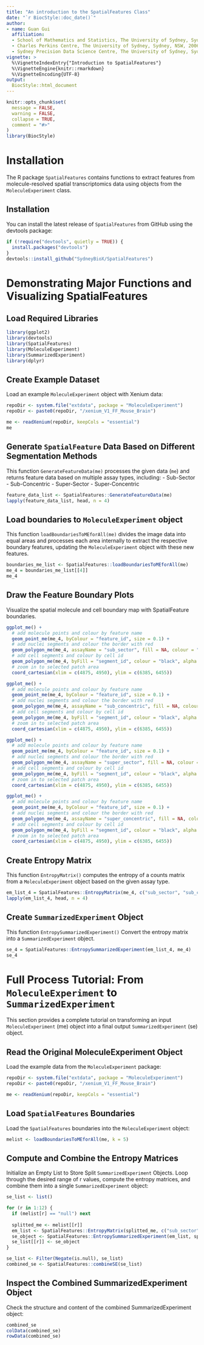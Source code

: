 ```yaml
---
title: "An introduction to the SpatialFeatures Class"
date: "`r BiocStyle::doc_date()`"
author:
- name: Guan Gui
  affiliation:
  - School of Mathematics and Statistics, The University of Sydney, Sydney, NSW, 2006, Australia
  - Charles Perkins Centre, The University of Sydney, Sydney, NSW, 2006, Australia
  - Sydney Precision Data Science Centre, The University of Sydney, Sydney, NSW, 2006, Australia
vignette: >
  %\VignetteIndexEntry{"Introduction to SpatialFeatures"}
  %\VignetteEngine{knitr::rmarkdown}
  %\VignetteEncoding{UTF-8}
output: 
  BiocStyle::html_document
---
```


```r
knitr::opts_chunk$set(
  message = FALSE,
  warning = FALSE,
  collapse = TRUE,
  comment = "#>"
)
library(BiocStyle)
```

# Installation
The R package `SpatialFeatures` contains functions to extract features from molecule-resolved spatial transcriptomics data using objects from the `MoleculeExperiment` class.

## Installation
You can install the latest release of `SpatialFeatures` from GitHub using the devtools package:
```r
if (!require("devtools", quietly = TRUE)) {
  install.packages("devtools")
}
devtools::install_github("SydneyBioX/SpatialFeatures")
```

# Demonstrating Major Functions and Visualizing SpatialFeatures

## Load Required Libraries
```r
library(ggplot2)
library(devtools)
library(SpatialFeatures)
library(MoleculeExperiment)
library(SummarizedExperiment)
library(dplyr)
```

## Create Example Dataset
Load an example `MoleculeExperiment` object with Xenium data:
```r
repoDir <- system.file("extdata", package = "MoleculeExperiment")
repoDir <- paste0(repoDir, "/xenium_V1_FF_Mouse_Brain")

me <- readXenium(repoDir, keepCols = "essential")
me
```

## Generate `SpatialFeature` Data Based on Different Segmentation Methods

This function `GenerateFeatureData(me)` processes the given data (`me`) and returns feature data based on multiple assay types, including:
- Sub-Sector
- Sub-Concentric
- Super-Sector
- Super-Concentric
```r
feature_data_list <- SpatialFeatures::GenerateFeatureData(me)
lapply(feature_data_list, head, n = 4)
```


## Load boundaries to `MoleculeExperiment` object  

This function `loadBoundariesToMEforAll(me)` divides the image data into equal areas and processes each area internally to extract the respective boundary features, updating the `MoleculeExperiment` object with these new features.
```r
boundaries_me_list <- SpatialFeatures::loadBoundariesToMEforAll(me)
me_4 = boundaries_me_list[[4]]
me_4
```

## Draw the Feature Boundary Plots

Visualize the spatial molecule and cell boundary map with SpatialFeature boundaries.
```r
ggplot_me() +
  # add molecule points and colour by feature name
  geom_point_me(me_4, byColour = "feature_id", size = 0.1) +
  # add nuclei segments and colour the border with red
  geom_polygon_me(me_4, assayName = "sub_sector", fill = NA, colour = "red") +
  # add cell segments and colour by cell id
  geom_polygon_me(me_4, byFill = "segment_id", colour = "black", alpha = 0.1) +
  # zoom in to selected patch area
  coord_cartesian(xlim = c(4875, 4950), ylim = c(6385, 6455))

ggplot_me() +
  # add molecule points and colour by feature name
  geom_point_me(me_4, byColour = "feature_id", size = 0.1) +
  # add nuclei segments and colour the border with red
  geom_polygon_me(me_4, assayName = "sub_concentric", fill = NA, colour = "red") +
  # add cell segments and colour by cell id
  geom_polygon_me(me_4, byFill = "segment_id", colour = "black", alpha = 0.1) +
  # zoom in to selected patch area
  coord_cartesian(xlim = c(4875, 4950), ylim = c(6385, 6455))

ggplot_me() +
  # add molecule points and colour by feature name
  geom_point_me(me_4, byColour = "feature_id", size = 0.1) +
  # add nuclei segments and colour the border with red
  geom_polygon_me(me_4, assayName = "super_sector", fill = NA, colour = "blue") +
  # add cell segments and colour by cell id
  geom_polygon_me(me_4, byFill = "segment_id", colour = "black", alpha = 0.1) +
  # zoom in to selected patch area
  coord_cartesian(xlim = c(4875, 4950), ylim = c(6385, 6455))

ggplot_me() +
  # add molecule points and colour by feature name
  geom_point_me(me_4, byColour = "feature_id", size = 0.1) +
  # add nuclei segments and colour the border with red
  geom_polygon_me(me_4, assayName = "super_concentric", fill = NA, colour = "blue") +
  # add cell segments and colour by cell id
  geom_polygon_me(me_4, byFill = "segment_id", colour = "black", alpha = 0.1) +
  # zoom in to selected patch area
  coord_cartesian(xlim = c(4875, 4950), ylim = c(6385, 6455))
```

## Create Entropy Matrix

This function `EntropyMatrix()` computes the entropy of a counts matrix from a `MoleculeExperiment` object based on the given assay type.
```r
em_list_4 = SpatialFeatures::EntropyMatrix(me_4, c("sub_sector", "sub_concentric", "super_sector", "super_concentric"), nCores = 1)
lapply(em_list_4, head, n = 4)
```

## Create `SummarizedExperiment` Object

This function `EntropySummarizedExperiment()` Convert the entropy matrix into a `SummarizedExperiment` object.
```r
se_4 = SpatialFeatures::EntropySummarizedExperiment(em_list_4, me_4)
se_4
```

# Full Process Tutorial: From `MoleculeExperiment` to `SummarizedExperiment`
This section provides a complete tutorial on transforming an input `MoleculeExperiment` (me) object into a final output `SummarizedExperiment` (se) object.

## Read the Original MoleculeExperiment Object
Load the example data from the `MoleculeExperiment` package:
```r
repoDir <- system.file("extdata", package = "MoleculeExperiment")
repoDir <- paste0(repoDir, "/xenium_V1_FF_Mouse_Brain")

me <- readXenium(repoDir, keepCols = "essential")
```

## Load `SpatialFeatures` Boundaries
Load the `SpatialFeatures` boundaries into the `MoleculeExperiment` object:
```r
melist <- loadBoundariesToMEforAll(me, k = 5)
```

## Compute and Combine the Entropy Matrices
Initialize an Empty List to Store Split `SummarizedExperiment` Objects. Loop through the desired range of r values, compute the entropy matrices, and combine them into a single `SummarizedExperiment` object:
```r
se_list <- list()

for (r in 1:12) {
  if (melist[r] == "null") next
  
  splitted_me <- melist[[r]]
  em_list <- SpatialFeatures::EntropyMatrix(splitted_me, c("sub_sector", "sub_concentric", "super_sector", "super_concentric"), nCores = 1)
  se_object <- SpatialFeatures::EntropySummarizedExperiment(em_list, splitted_me)
  se_list[[r]] <- se_object
}

se_list <- Filter(Negate(is.null), se_list)
combined_se <- SpatialFeatures::combineSE(se_list)
```

## Inspect the Combined SummarizedExperiment Object
Check the structure and content of the combined SummarizedExperiment object:
```r
combined_se
colData(combined_se)
rowData(combined_se)
```

